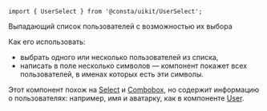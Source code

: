 
```tsx
import { UserSelect } from '@consta/uikit/UserSelect';
```

Выпадающий список пользователей с возможностью их выбора

Как его использовать:

- выбрать одного или несколько пользователей из списка,
- написать в поле несколько символов — компонент покажет всех пользователей, в именах которых есть эти символы.

Этот компонент похож на [Select](##LIBS.LIB.STAND/lib:uikit/stand:components-select-stable) и [Combobox](##LIBS.LIB.STAND/lib:uikit/stand:components-combobox-stable), но содержит информацию о пользователях: например, имя и аватарку, как в компоненте [User](##LIBS.LIB.STAND/lib:uikit/stand:components-user-stable).

<UserSelectExampleItems />
